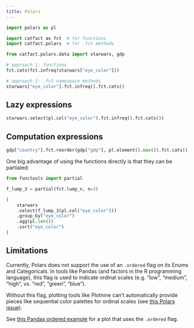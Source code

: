 ```yaml
---
title: Polars
---
```


```python
import polars as pl

import catfact as fct  # for functions
import catfact.polars  # for .fct methods

from catfact.polars.data import starwars, gdp
```


```python
# approach 1: functions
fct.cats(fct.infreq(starwars["eye_color"]))

# approach 2: .fct namespace methods
starwars["eye_color"].fct.infreq().fct.cats()

```

## Lazy expressions

```python
starwars.select(pl.col("eye_color").fct.infreq().fct.cats())
```

## Computation expressions

```python
gdp["country"].fct.reorder(gdp["gdp"], pl.element().max()).fct.cats()
```

One big advantage of using the functions directly is that they can be partialed:


```python
from functools import partial

f_lump_3 = partial(fct.lump_n, n=3)

(
    starwars
    .select(f_lump_3(pl.col("eye_color")))
    .group_by("eye_color")
    .agg(pl.len())
    .sort("eye_color")
)
```

## Limitations

Currently, Polars does not support the use of an `.ordered` flag on its Enums and Categoricals. In tools like Pandas (and factors in the R programming language), this flag is used to indicate ordinal scales (e.g. "low", "medium", "high", vs. "red", "green", "blue"). 

Without this flag, plotting tools like Plotnine can't automatically provide pieces like sequential color palettes for ordinal scales (see [this Polars issue](https://github.com/pola-rs/polars/issues/19050)).

See [this Pandas ordered example](./pandas.qmd#ordered-flag) for a plot that uses the `.ordered` flag.